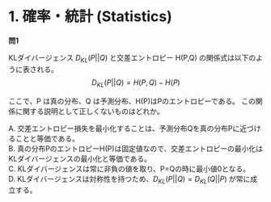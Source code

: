 # 1. 確率・統計 (Statistics)

**問1**

KLダイバージェンス $D_{KL}(P||Q)$ と交差エントロピー H(P,Q) の関係式は以下のように表される。  
$$
D_{KL}(P||Q) = H(P,Q) - H(P)
$$

ここで、P は真の分布、Q は予測分布、H(P)はPのエントロピーである。
この関係に関する説明として正しくないものはどれか。  

A. 交差エントロピー損失を最小化することは、予測分布Qを真の分布Pに近づけることと等価である。  
B. 真の分布PのエントロピーH(P)は固定値なので、交差エントロピーの最小化はKLダイバージェンスの最小化と等価である。  
C. KLダイバージェンスは常に非負の値を取り、P=Qの時に最小値0となる。  
D. KLダイバージェンスは対称性を持つため、$D_{KL}(P||Q) = D_{KL}(Q||P)$ が常に成立する。  

